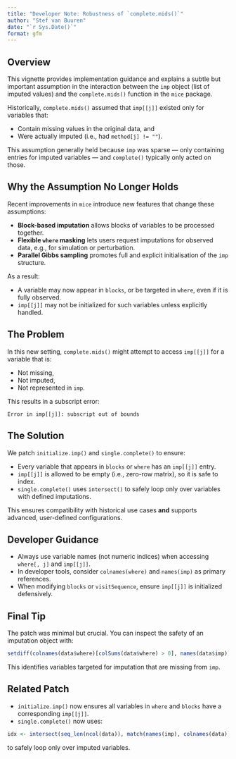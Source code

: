 ```yaml
---
title: "Developer Note: Robustness of `complete.mids()`"
author: "Stef van Buuren"
date: "`r Sys.Date()`"
format: gfm
---
```


## Overview

This vignette provides implementation guidance and explains a subtle but important assumption in the interaction between the `imp` object (list of imputed values) and the `complete.mids()` function in the `mice` package.

Historically, `complete.mids()` assumed that `imp[[j]]` existed only for variables that:

- Contain missing values in the original data, and
- Were actually imputed (i.e., had `method[j] != ""`).

This assumption generally held because `imp` was sparse — only containing entries for imputed variables — and `complete()` typically only acted on those.

## Why the Assumption No Longer Holds

Recent improvements in `mice` introduce new features that change these assumptions:

- **Block-based imputation** allows blocks of variables to be processed together.
- **Flexible `where` masking** lets users request imputations for observed data, e.g., for simulation or perturbation.
- **Parallel Gibbs sampling** promotes full and explicit initialisation of the `imp` structure.

As a result:

- A variable may now appear in `blocks`, or be targeted in `where`, even if it is fully observed.
- `imp[[j]]` may not be initialized for such variables unless explicitly handled.

## The Problem

In this new setting, `complete.mids()` might attempt to access `imp[[j]]` for a variable that is:

- Not missing,
- Not imputed,
- Not represented in `imp`.

This results in a subscript error:

```
Error in imp[[j]]: subscript out of bounds
```

## The Solution

We patch `initialize.imp()` and `single.complete()` to ensure:

- Every variable that appears in `blocks` or `where` has an `imp[[j]]` entry.
- `imp[[j]]` is allowed to be empty (i.e., zero-row matrix), so it is safe to index.
- `single.complete()` uses `intersect()` to safely loop only over variables with defined imputations.

This ensures compatibility with historical use cases **and** supports advanced, user-defined configurations.

## Developer Guidance

- Always use variable names (not numeric indices) when accessing `where[, j]` and `imp[[j]]`.
- In developer tools, consider `colnames(where)` and `names(imp)` as primary references.
- When modifying `blocks` or `visitSequence`, ensure `imp[[j]]` is initialized defensively.

## Final Tip

The patch was minimal but crucial. You can inspect the safety of an imputation object with:

```r
setdiff(colnames(data$where)[colSums(data$where) > 0], names(data$imp))
```

This identifies variables targeted for imputation that are missing from `imp`.

## Related Patch

- `initialize.imp()` now ensures all variables in `where` and `blocks` have a corresponding `imp[[j]]`.
- `single.complete()` now uses:

```r
idx <- intersect(seq_len(ncol(data)), match(names(imp), colnames(data)))
```

to safely loop only over imputed variables.
